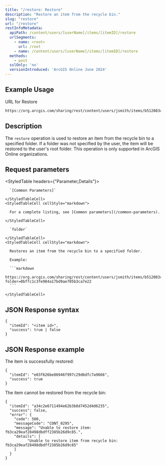 ```yaml
---
title: "/restore: Restore"
description: "Restore an item from the recycle bin."
slug: "restore"
url: "/restore"
restInfoMetadata:
  apiPath: /content/users/[userName]/items/[itemID]/restore
  urlSegments:
    - name: <root>
      url: /root
    - name: /content/users/[userName]/items/[itemID]/restore
  methods:
    - post
  sslOnly: 'no'
  versionIntroduced: 'ArcGIS Online June 2024'
---
```


## Example Usage

URL for Restore

```markdown
https://org.arcgis.com/sharing/rest/content/users/jsmith/items/b512083cd1b64e2da1d3f66dbb135956/restore?folder=0bffc1c3fe984a17bd9ae705b3ca7e22
```

## Description

The `restore` operation is used to restore an item from the recycle bin to a specified folder. If a folder was not specified by the user, the item will be restored to the user's root folder. This operation is only supported in ArcGIS Online organizations.

## Request parameters

<StyledTable headers={"Parameter,Details"}>
  <StyledTableRow>
    <StyledTableCell cellStyle="markdown">

      `[Common Parameters]` 

    </StyledTableCell>
    <StyledTableCell cellStyle="markdown">

      For a complete listing, see [Common parameters](/common-parameters). 

    </StyledTableCell>
  </StyledTableRow>
  <StyledTableRow>
    <StyledTableCell cellStyle="markdown">

      `folder`

    </StyledTableCell>
    <StyledTableCell cellStyle="markdown">

      Restores an item from the recycle bin to a specified folder. 

      Example:

      ```markdown
      https://org.arcgis.com/sharing/rest/content/users/jsmith/items/b512083cd1b64e2da1d3f66dbb135956/restore?folder=0bffc1c3fe984a17bd9ae705b3ca7e22
      ```

    </StyledTableCell>
  </StyledTableRow> 
</StyledTable>

## JSON Response syntax

```other
{
  "itemId": "<item id>",
  "success": true | false
}          
``` 

## JSON Response example

The item is successfully restored:

```other
{
  "itemId": "e03f626be86946f997c29d6dfc7a9666",
  "success": true
}          
```

The item cannot be restored from the recycle bin:

```other
{
  "itemId": "a34c2e6711494e62b3b8d7452d4d6235",
  "success": false,
  "error": {
    "code": 500,
    "messageCode": "CONT_0295",
    "message": "Unable to restore item: fb3ca29eaf28498dbdff2385b26d9c85.",
    "details": [
          "Unable to restore item from recycle bin: fb3ca29eaf28498dbdff2385b26d9c85"
    ]
  }
}          
``` 
